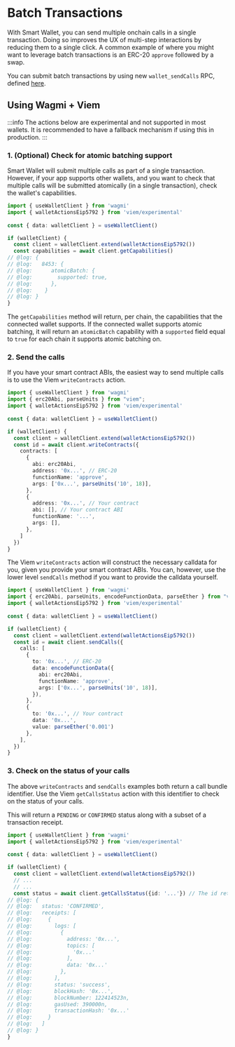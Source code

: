 # Batch Transactions

With Smart Wallet, you can send multiple onchain calls in a single transaction. Doing so improves the UX of multi-step interactions by reducing them to a single click. A common example of where you might want to leverage batch transactions is an ERC-20 `approve` followed by a swap.

You can submit batch transactions by using new `wallet_sendCalls` RPC, defined [here](https://eips.ethereum.org/EIPS/eip-5792#wallet_sendcalls).

## Using Wagmi + Viem

:::info
The actions below are experimental and not supported in most wallets. It is recommended to have a fallback mechanism if using this in production.
:::

### 1. (Optional) Check for atomic batching support

Smart Wallet will submit multiple calls as part of a single transaction. However, if your app supports other wallets, and you want to check that multiple calls will be submitted atomically (in a single transaction), check the wallet's capabilities.

```ts twoslash
import { useWalletClient } from 'wagmi'
import { walletActionsEip5792 } from 'viem/experimental'
 
const { data: walletClient } = useWalletClient()

if (walletClient) {
  const client = walletClient.extend(walletActionsEip5792())
  const capabilities = await client.getCapabilities()
// @log: {
// @log:   8453: {
// @log:      atomicBatch: {
// @log:        supported: true,
// @log:      },
// @log:    }
// @log: }
}
```

The `getCapabilities` method will return, per chain, the capabilities that the connected wallet supports. If the connected wallet supports atomic batching, it will return an `atomicBatch` capability with a `supported` field equal to `true` for each chain it supports atomic batching on.

### 2. Send the calls

If you have your smart contract ABIs, the easiest way to send multiple calls is to use the Viem `writeContracts` action.

```ts twoslash
import { useWalletClient } from 'wagmi'
import { erc20Abi, parseUnits } from "viem";
import { walletActionsEip5792 } from 'viem/experimental'
 
const { data: walletClient } = useWalletClient()

if (walletClient) {
  const client = walletClient.extend(walletActionsEip5792())
  const id = await client.writeContracts({
    contracts: [
      {
        abi: erc20Abi,
        address: '0x...', // ERC-20
        functionName: 'approve',
        args: ['0x...', parseUnits('10', 18)],
      },
      {
        address: '0x...', // Your contract
        abi: [], // Your contract ABI
        functionName: '...',
        args: [],
      },
    ]
  })
}
```

The Viem `writeContracts` action will construct the necessary calldata for you, given you provide your smart contract ABIs. You can, however, use the lower level `sendCalls` method if you want to provide the calldata yourself.

```ts twoslash
import { useWalletClient } from 'wagmi'
import { erc20Abi, parseUnits, encodeFunctionData, parseEther } from "viem";
import { walletActionsEip5792 } from 'viem/experimental'
 
const { data: walletClient } = useWalletClient()

if (walletClient) {
  const client = walletClient.extend(walletActionsEip5792())
  const id = await client.sendCalls({
    calls: [
      {
        to: '0x...', // ERC-20
        data: encodeFunctionData({
          abi: erc20Abi,
          functionName: 'approve',
          args: ['0x...', parseUnits('10', 18)],
        }),
      },
      {
        to: '0x...', // Your contract
        data: '0x...',
        value: parseEther('0.001')
      },
    ],
  })
}
```

### 3. Check on the status of your calls

The above `writeContracts` and `sendCalls` examples both return a call bundle identifier. Use the Viem `getCallsStatus` action with this identifier to check on the status of your calls.

This will return a `PENDING` or `CONFIRMED` status along with a subset of a transaction receipt.

```ts twoslash
import { useWalletClient } from 'wagmi'
import { walletActionsEip5792 } from 'viem/experimental'
 
const { data: walletClient } = useWalletClient()

if (walletClient) {
  const client = walletClient.extend(walletActionsEip5792())
  // ...
  // ...
  const status = await client.getCallsStatus({id: '...'}) // The id returned by writeContracts / sendCalls
// @log: {
// @log:   status: 'CONFIRMED',
// @log:   receipts: [
// @log:     {
// @log:       logs: [
// @log:         {
// @log:           address: '0x...',
// @log:           topics: [
// @log:             '0x...'
// @log:           ],
// @log:           data: '0x...'
// @log:         },
// @log:       ],
// @log:       status: 'success',
// @log:       blockHash: '0x...',
// @log:       blockNumber: 122414523n,
// @log:       gasUsed: 390000n,
// @log:       transactionHash: '0x...'
// @log:     }
// @log:   ]
// @log: }
}
```